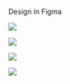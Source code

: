 Design in Figma

![](./screenshots/screenshot-1.png)

![](./screenshots/screenshot-2.png)

![](./screenshots/screenshot-3.png)

![](./screenshots/screenshot-4.png)

